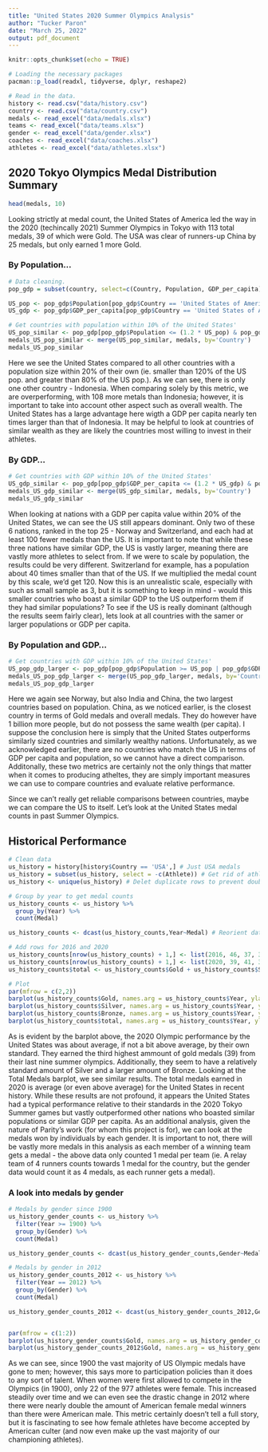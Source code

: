 ```yaml
---
title: "United States 2020 Summer Olympics Analysis"
author: "Tucker Paron"
date: "March 25, 2022"
output: pdf_document
---
```


```r
knitr::opts_chunk$set(echo = TRUE)

# Loading the necessary packages
pacman::p_load(readxl, tidyverse, dplyr, reshape2)

# Read in the data.
history <- read.csv("data/history.csv")
country <- read.csv("data/country.csv")
medals <- read_excel("data/medals.xlsx")
teams <- read_excel("data/teams.xlsx")
gender <- read_excel("data/gender.xlsx")
coaches <- read_excel("data/coaches.xlsx")
athletes <- read_excel("data/athletes.xlsx")

```

## 2020 Tokyo Olympics Medal Distribution Summary
```r
head(medals, 10)
```
Looking strictly at medal count, the United States of America led the way in the 2020 (techincally 2021) Summer Olympics in Tokyo with 113 total medals, 39 of which were Gold. The USA was clear of runners-up China by 25 medals, but only earned 1 more Gold.

### By Population...
```r
# Data cleaning.
pop_gdp = subset(country, select=c(Country, Population, GDP_per_capita)) # Isolate country, population, and GDP

US_pop <- pop_gdp$Population[pop_gdp$Country == 'United States of America'] # USA population
US_gdp <- pop_gdp$GDP_per_capita[pop_gdp$Country == 'United States of America'] # USA GDP

# Get countries with population within 10% of the United States'
US_pop_similar <- pop_gdp[pop_gdp$Population <= (1.2 * US_pop) & pop_gdp$Population >= (.8 * US_pop),] 
medals_US_pop_similar <- merge(US_pop_similar, medals, by='Country')
medals_US_pop_similar

```
Here we see the United States compared to all other countries with a population size within 20% of their own (ie. smaller than 120% of the US pop. and greater than 80% of the US pop.). As we can see, there is only one other country - Indonesia. When comparing solely by this metric, we are overperforming, with 108 more metals than Indonesia; however, it is important to take into account other aspect such as overall wealth. The United States has a large advantage here wigth a GDP per capita nearly ten times larger than that of Indonesia. It may be helpful to look at countries of similar wealth as they are likely the countries most willing to invest in their athletes.

### By GDP...
```r
# Get countries with GDP within 10% of the United States'
US_gdp_similar <- pop_gdp[pop_gdp$GDP_per_capita <= (1.2 * US_gdp) & pop_gdp$GDP_per_capita >= (.8 * US_gdp),] 
medals_US_gdp_similar <- merge(US_gdp_similar, medals, by='Country')
medals_US_gdp_similar
```
When looking at nations with a GDP per capita value within 20% of the United States, we can see the US still appears dominant. Only two of these 6 nations, ranked in the top 25 - Norway and Switzerland, and each had at least 100 fewer medals than the US. It is important to note that while these three nations have similar GDP, the US is vastly larger, meaning there are vastly more athletes to select from. If we were to scale by population, the results could be very different. Switzerland for example, has a population about 40 times smaller than that of the US. If we multiplied the medal count by this scale, we'd get 120. Now this is an unrealistic scale, especially with such as small sample as 3, but it is something to keep in mind - would this smaller countries who boast a similar GDP to the US outperform them if they had similar populations? To see if the US is really dominant (although the results seem fairly clear), lets look at all countries with the samer or larger populations or GDP per capita.

### By Population and GDP...
```r
# Get countries with GDP within 10% of the United States'
US_pop_gdp_larger <- pop_gdp[pop_gdp$Population >= US_pop | pop_gdp$GDP_per_capita >= US_gdp,] 
medals_US_pop_gdp_larger <- merge(US_pop_gdp_larger, medals, by='Country')
medals_US_pop_gdp_larger
```
Here we again see Norway, but also India and China, the two largest countries based on population. China, as we noticed earlier, is the closest country in terms of Gold medals and overall medals. They do however have 1 billion more people, but do not possess the same wealth (per capita). I suppose the conclusion here is simply that the United States outperforms similarly sized countries and similarly wealthy nations. Unfortunately, as we acknowledged earlier, there are no countries who match the US in terms of GDP per capita and population, so we cannot have a direct comparison. Additonally, these two metrics are certainly not the only things that matter when it comes to producing atheltes, they are simply important measures we can use to compare countries and evaluate relative performance.

Since we can't really get reliable comparisons between countries, maybe we can compare the US to itself. Let's look at the United States medal counts in past Summer Olympics.





## Historical Performance

```r
# Clean data
us_history = history[history$Country == 'USA',] # Just USA medals
us_history = subset(us_history, select = -c(Athlete)) # Get rid of athlete name
us_history <- unique(us_history) # Delet duplicate rows to prevent double counting (every member of team gets medal)

# Group by year to get medal counts
us_history_counts <- us_history %>%
  group_by(Year) %>%
  count(Medal)

us_history_counts <- dcast(us_history_counts,Year~Medal) # Reorient dataframe so we can plot

# Add rows for 2016 and 2020
us_history_counts[nrow(us_history_counts) + 1,] <- list(2016, 46, 37, 38)
us_history_counts[nrow(us_history_counts) + 1,] <- list(2020, 39, 41, 33)
us_history_counts$total <- us_history_counts$Gold + us_history_counts$Silver + us_history_counts$Bronze

# Plot
par(mfrow = c(2,2))
barplot(us_history_counts$Gold, names.arg = us_history_counts$Year, ylab='Gold Medals', xlab='Year',col='gold')
barplot(us_history_counts$Silver, names.arg = us_history_counts$Year, ylab='Silver Medals', xlab='Year',col='grey')
barplot(us_history_counts$Bronze, names.arg = us_history_counts$Year, ylab='Bronze Medals', xlab='Year',col='brown')
barplot(us_history_counts$total, names.arg = us_history_counts$Year, ylab='Total Medals', xlab='Year',col='green')
```

As is evident by the barplot above, the 2020 Olympic performance by the United States was about average, if not a bit above average, by their own standard. They earned the third highest ammount of gold medals (39) from their last nine summer olympics. Additionally, they seem to have a relatively standard amount of Silver and a larger amount of Bronze. Looking at the Total Medals barplot, we see similar results. The total medals earned in 2020 is average (or even above average) for the United States in recent history. While these results are not profound, it appears the United States had a typical performance relative to their standards in the 2020 Tokyo Summer games but vastly outperformed other nations who boasted similar populations or similar GDP per capita. As an additional analysis, given the nature of Parity's work (for whom this project is for), we can look at the medals won by individuals by each gender. It is important to not, there will be vastly more medals in this analysis as each member of a winning team gets a medal - the above data only counted 1 medal per team (ie. A relay team of 4 runners counts towards 1 medal for the country, but the gender data would count it as 4 medals, as each runner gets a medal).

### A look into medals by gender
```r
# Medals by gender since 1900
us_history_gender_counts <- us_history %>%
  filter(Year >= 1900) %>%
  group_by(Gender) %>%
  count(Medal)

us_history_gender_counts <- dcast(us_history_gender_counts,Gender~Medal) # Reorient dataframe so we can plot

# Medals by gender in 2012
us_history_gender_counts_2012 <- us_history %>%
  filter(Year == 2012) %>%
  group_by(Gender) %>%
  count(Medal)

us_history_gender_counts_2012 <- dcast(us_history_gender_counts_2012,Gender~Medal) # Reorient dataframe so we can plot


par(mfrow = c(1:2))
barplot(us_history_gender_counts$Gold, names.arg = us_history_gender_counts$Gender, ylab='US Gold Medals since 1900', xlab='Gender',col='gold')
barplot(us_history_gender_counts_2012$Gold, names.arg = us_history_gender_counts_2012$Gender, ylab='US Gold Medals in 2012', xlab='Gender',col='gold')
```

As we can see, since 1900 the vast majority of US Olympic medals have gone to men; however, this says more to participation policies than it does to any sort of talent. When women were first allowed to compete in the Olympics (in 1900), only 22 of the 977 athletes were female. This increased steadily over time and we can even see the drastic change in 2012 where there were nearly double the amount of American female medal winners than there were American male. This metric certainly doesn't tell a full story, but it is fascinating to see how female athletes have become accepted by American culter (and now even make up the vast majority of our championing athletes). 
